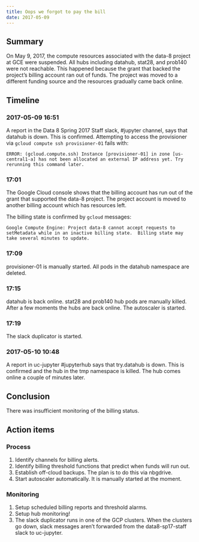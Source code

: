 ```yaml
---
title: Oops we forgot to pay the bill
date: 2017-05-09 
---
```


## Summary

On May 9, 2017, the compute resources associated with the data-8 project at GCE were suspended. All hubs including datahub, stat28, and prob140 were not reachable. This happened because the grant that backed the project's billing account ran out of funds. The project was moved to a different funding source and the resources gradually came back online.

## Timeline

### 2017-05-09 16:51

A report in the Data 8 Spring 2017 Staff slack, #jupyter channel, says that datahub is down. This is confirmed. Attempting to access the provisioner via `gcloud compute ssh provisioner-01` fails with:

```ERROR: (gcloud.compute.ssh) Instance [provisioner-01] in zone [us-central1-a] has not been allocated an external IP address yet. Try rerunning this command later.```

### 17:01

The Google Cloud console shows that the billing account has run out of the grant that supported the data-8 project. The project account is moved to another billing account which has resources left.

The billing state is confirmed by `gcloud` messages:

```
Google Compute Engine: Project data-8 cannot accept requests to setMetadata while in an inactive billing state.  Billing state may take several minutes to update.
```

### 17:09

provisioner-01 is manually started. All pods in the datahub namespace are deleted.

### 17:15

datahub is back online. stat28 and prob140 hub pods are manually killed. After a few moments the hubs are back online. The autoscaler is started.

### 17:19

The slack duplicator is started.

### 2017-05-10 10:48

A report in uc-jupyter #jupyterhub says that try.datahub is down. This is confirmed and the hub in the tmp namespace is killed. The hub comes online a couple of minutes later.

## Conclusion

There was insufficient monitoring of the billing status.

## Action items

### Process

1. Identify channels for billing alerts.
1. Identify billing threshold functions that predict when funds will run out.
1. Establish off-cloud backups. The plan is to do this via nbgdrive.
1. Start autoscaler automatically. It is manually started at the moment.

### Monitoring

1. Setup scheduled billing reports and threshold alarms.
1. Setup hub monitoring!
1. The slack duplicator runs in one of the GCP clusters. When the clusters go down, slack messages aren't forwarded from the data8-sp17-staff slack to uc-jupyter.

